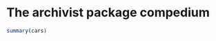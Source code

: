 <!--
%\VignetteEngine{knitr::docco_linear}
%\VignetteIndexEntry{The archivist package compedium}
-->

# The archivist package compedium

```r
summary(cars)
```




